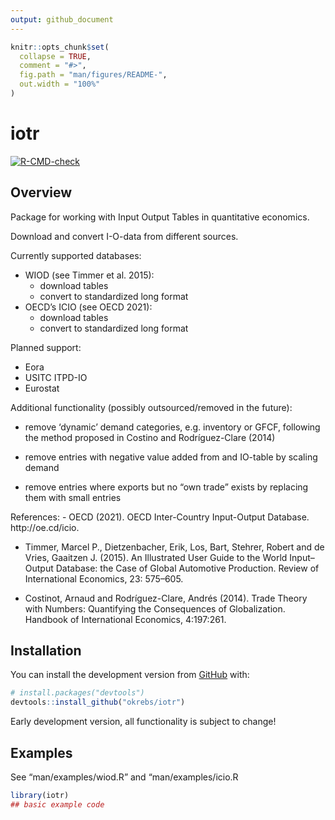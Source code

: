 ```yaml
---
output: github_document
---
```


<!-- README.md is generated from README.Rmd. Please edit that file -->

```r
knitr::opts_chunk$set(
  collapse = TRUE,
  comment = "#>",
  fig.path = "man/figures/README-",
  out.width = "100%"
)
```

# iotr

<!-- badges: start -->
[![R-CMD-check](https://github.com/okrebs/iotr/workflows/R-CMD-check/badge.svg)](https://github.com/okrebs/iotr/actions)
<!-- badges: end -->

## Overview

Package for working with Input Output Tables in quantitative economics.

Download and convert I-O-data from different sources. 

Currently supported databases:

- WIOD (see Timmer et al. 2015):
    - download tables
    - convert to standardized long format

- OECD's ICIO (see OECD 2021):
    - download tables
    - convert to standardized long format

Planned support:

- Eora
- USITC ITPD-IO
- Eurostat
    
Additional functionality (possibly outsourced/removed in the future):

- remove 'dynamic' demand categories, e.g. inventory or GFCF, following the 
method proposed in Costino and Rodríguez-Clare (2014)

- remove entries with negative value added from and IO-table by scaling demand

- remove entries where exports but no "own trade" exists by replacing them with
small entries

References: 
- OECD (2021). OECD Inter-Country Input-Output Database. http://oe.cd/icio.

- Timmer, Marcel P., Dietzenbacher, Erik, Los, Bart, Stehrer, Robert and de
Vries, Gaaitzen J. (2015). An Illustrated User Guide to the World Input–Output
Database: the Case of Global Automotive Production. Review of International
Economics, 23: 575–605.

- Costinot, Arnaud and Rodríguez-Clare, Andrés (2014). Trade Theory
with Numbers: Quantifying the Consequences of Globalization. Handbook of 
International Economics, 4:197:261.

## Installation

<!-- You can install the released version of iotr from [CRAN](https://CRAN.R-project.org) with:

``` r
install.packages("iotr")
``` -->

You can install the development version from [GitHub](https://github.com/) with:

``` r
# install.packages("devtools")
devtools::install_github("okrebs/iotr")
```

Early development version, all functionality is subject to change!

## Examples

See "man/examples/wiod.R" and "man/examples/icio.R

```r
library(iotr)
## basic example code
```
